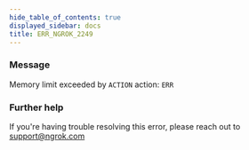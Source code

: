 ```yaml
---
hide_table_of_contents: true
displayed_sidebar: docs
title: ERR_NGROK_2249
---
```


### Message

Memory limit exceeded by `ACTION` action: `ERR`

### Further help

If you're having trouble resolving this error, please reach out to [support@ngrok.com](mailto:support@ngrok.com?subject=Help%20with%20ERR_NGROK_2249)
